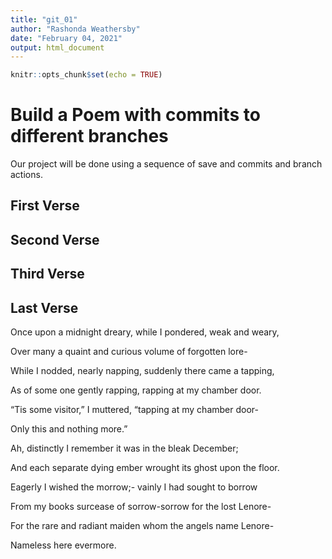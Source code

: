 ```yaml
---
title: "git_01"
author: "Rashonda Weathersby"
date: "February 04, 2021"
output: html_document
---
```


```r
knitr::opts_chunk$set(echo = TRUE)
```
# Build a Poem with commits to different branches
Our project will be done using a sequence of save and commits and branch actions.
<!-- Do not modify or change any text in "!--" bracketed areas such as this --- these are instructions to
you, if you change any of this the git program will notice it and compromise your git merging strategy !-->

## First Verse 
<!--Put the first five lines of a poem by Lewis Carrol in this section!-->

## Second Verse
<!--Put the first five lines of a poem by Robert Frost here!-->

## Third Verse
<!--Put the first two verses of The Walrus and the Carpenter here!-->

## Last Verse
<!--Put a short poem of your choice 8-20 lines,here!-->

Once upon a midnight dreary, while I pondered, weak and weary, 

Over many a quaint and curious volume of forgotten lore-

While I nodded, nearly napping, suddenly there came a tapping, 

As of some one gently rapping, rapping at my chamber door.

"Tis some visitor," I muttered, "tapping at my chamber door-

Only this and nothing more."


Ah, distinctly I remember it was in the bleak December;

And each separate dying ember wrought its ghost upon the floor.

Eagerly I wished the morrow;- vainly I had sought to borrow 

From my books surcease of sorrow-sorrow for the lost Lenore-

For the rare and radiant maiden whom the angels name Lenore-

Nameless here evermore.
